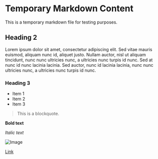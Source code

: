 # Temporary Markdown Content

This is a temporary markdown file for testing purposes.

## Heading 2

Lorem ipsum dolor sit amet, consectetur adipiscing elit. Sed vitae mauris euismod, aliquam nunc id, aliquet justo. Nullam auctor, nisl ut aliquam tincidunt, nunc nunc ultricies nunc, a ultricies nunc turpis id nunc. Sed at nunc id nunc lacinia lacinia. Sed auctor, nunc id lacinia lacinia, nunc nunc ultricies nunc, a ultricies nunc turpis id nunc.

### Heading 3

- Item 1
- Item 2
- Item 3

> This is a blockquote.

**Bold text**

*Italic text*

![Image](https://example.com/image.jpg)

[Link](https://example.com)

